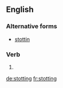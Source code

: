 ==English==

===Alternative forms===
* [[stottin]] {{qualifier|Geordie}}

===Verb===
{{head|en}}

# {{present participle of|stot|lang=en}}

[[de:stotting]]
[[fr:stotting]]